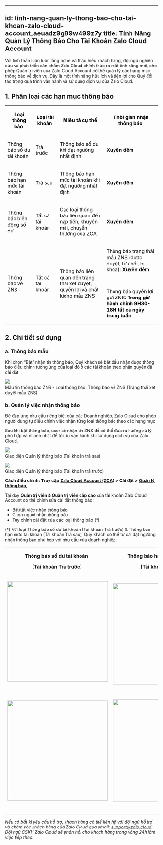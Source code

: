 
---
id: tinh-nang-quan-ly-thong-bao-cho-tai-khoan-zalo-cloud-account_aeuadz9g89w499z7y
title: Tính Năng Quản Lý Thông Báo Cho Tài Khoản Zalo Cloud Account
---
Với tinh thần luôn luôn lắng nghe và thấu hiểu khách hàng, đội ngũ nghiên cứu và phát triển sản phẩm Zalo Cloud chính thức ra mắt tính năng mới, cho phép Quản trị viên của Zalo Cloud Account có thể quản lý các hạng mục thông báo về dịch vụ. Đây là một tính năng hữu ích và tiện lợi cho Quý đối tác trong quá trình vận hành và sử dụng dịch vụ của Zalo Cloud. 

**1\. Phân loại các hạn mục thông báo** 
----------------------------------------

<table><tbody><tr><td><p style="margin-left:0px;text-align:center;"><span style="color:rgb(0,0,0);"><strong>Loại thông báo</strong>&nbsp;</span></p></td><td><p style="margin-left:0px;text-align:center;"><span style="color:rgb(0,0,0);"><strong>Loại tài khoản</strong>&nbsp;</span></p></td><td><p style="margin-left:0px;text-align:center;"><span style="color:rgb(0,0,0);"><strong>Miêu tả cụ thể</strong>&nbsp;</span></p></td><td><p style="margin-left:0px;text-align:center;"><span style="color:rgb(0,0,0);"><strong>Thời gian nhận thông báo</strong>&nbsp;</span></p></td></tr><tr><td><p style="margin-left:0px;"><span style="color:rgb(0,0,0);">Thông báo số dư tài khoản&nbsp;</span></p></td><td><p style="margin-left:0px;"><span style="color:rgb(0,0,0);">Trả trước&nbsp;</span></p></td><td><p style="margin-left:0px;"><span style="color:rgb(0,0,0);">Thông báo số dư khi đạt ngưỡng nhất định&nbsp;</span></p></td><td><p style="margin-left:0px;"><span style="color:rgb(0,0,0);"><strong>Xuyên đêm&nbsp;</strong></span></p></td></tr><tr><td><p style="margin-left:0px;"><span style="color:rgb(0,0,0);">Thông báo hạn mức tài khoản&nbsp;</span></p></td><td><p style="margin-left:0px;"><span style="color:rgb(0,0,0);">Trả sau&nbsp;</span></p></td><td><p style="margin-left:0px;"><span style="color:rgb(0,0,0);">Thông báo hạn mức tài khoản khi đạt ngưỡng nhất định&nbsp;</span></p></td><td><p style="margin-left:0px;"><span style="color:rgb(0,0,0);"><strong>Xuyên đêm&nbsp;</strong></span></p></td></tr><tr><td><p style="margin-left:0px;"><span style="color:rgb(0,0,0);">Thông báo biến động số dư&nbsp;</span></p></td><td><p style="margin-left:0px;"><span style="color:rgb(0,0,0);">Tất cả tài khoản&nbsp;</span></p></td><td><p style="margin-left:0px;"><span style="color:rgb(0,0,0);">Các loại thông báo liên quan đến nạp tiền, khuyến mãi, chuyển thưởng của ZCA&nbsp;&nbsp;</span></p></td><td><p style="margin-left:0px;"><span style="color:rgb(0,0,0);"><strong>Xuyên đêm&nbsp;</strong></span></p></td></tr><tr><td><p style="margin-left:0px;"><span style="color:rgb(0,0,0);">Thông báo về ZNS&nbsp;</span></p></td><td><p style="margin-left:0px;"><span style="color:rgb(0,0,0);">Tất cả tài khoản&nbsp;</span></p></td><td><p style="margin-left:0px;"><span style="color:rgb(0,0,0);">Thông báo liên quan đến trạng thái xét duyệt, quyền lợi và chất lượng mẫu ZNS&nbsp;</span></p></td><td><p style="margin-left:0px;"><span style="color:rgb(0,0,0);">Thông báo trạng thái mẫu ZNS (được duyệt, từ chối, bị khóa): <strong>Xuyên đêm</strong>&nbsp;</span></p><p style="margin-left:0px;"><span style="color:rgb(0,0,0);">&nbsp;</span></p><p style="margin-left:0px;"><span style="color:rgb(0,0,0);">Thông báo quyền lợi gửi ZNS: <strong>Trong&nbsp;giờ hành chính 9H30-18H tất cả ngày trong tuần</strong>&nbsp;</span></p></td></tr></tbody></table>

**2\. Chi tiết sử dụng** 
-------------------------

### a. Thông báo mẫu 

Khi chọn “Bật” nhận tin thông báo, Quý khách sẽ bắt đầu nhận được thông báo điều chỉnh tương ứng của loại đó ở các tài khoản theo phân quyền đã cài đặt 

![](https://stc-oa.zdn.vn/uploads/9fceb5dd051fe39799ec67a86ce9e010.png)   
Mẫu tin thông báo ZNS - Loại thông báo: Thông báo về ZNS (Trạng thái xét duyệt mẫu ZNS) 

### b. Quản lý việc nhận thông báo 

Để đáp ứng nhu cầu riêng biệt của các Doanh nghiệp, Zalo Cloud cho phép người dùng tự điều chỉnh việc nhận từng loại thông báo theo các hạng mục

Sau khi bật thông báo, user sẽ nhận tin ZNS để có thể đưa ra hướng xử lý phù hợp và nhanh nhất để tối ưu vận hành khi sử dụng dịch vụ của Zalo Cloud. 

![](https://stc-oa.zdn.vn/uploads/b0fe8f329326382b129c970ddb1d3713.png)   
Giao diện Quản lý thông báo (Tài khoản trả sau) 

![](https://stc-oa.zdn.vn/uploads/aba4c4b328c3388768c21f3186bbdffb.png)   
Giao diện Quản lý thông báo (Tài khoản trả trước) 

**Cách điều chỉnh: Truy cập** [**Zalo Cloud Account (ZCA)**](https://account.zalo.cloud/) **> Cài đặt >** [**Quản lý thông báo**](https://account.zalo.cloud/setting/notification)**,**  

Tại đây **Quản trị viên & Quản trị viên cấp cao** của tài khoản Zalo Cloud Account có thể chỉnh sửa cài đặt thông báo: 

*   Bật/tắt việc nhận thông báo
*   Chọn người nhận thông báo
*   Tùy chỉnh cài đặt của các loại thông báo (\*) 

(\*) Với loại Thông báo số dư tài khoản (Tài khoản Trả trước) & Thông báo hạn mức tài khoản (Tài khoản Trả sau), Quý khách có thể tự cài đặt ngưỡng nhận thông báo phù hợp với nhu cầu của doanh nghiệp. 

<table><tbody><tr><td><p style="margin-left:0px;text-align:center;"><strong>Thông báo số dư tài khoản&nbsp;</strong>&nbsp;</p><p style="margin-left:0px;text-align:center;"><strong>(Tài khoản Trả trước)</strong>&nbsp;</p></td><td><p style="margin-left:0px;text-align:center;"><strong>Thông báo hạn mức tài khoản&nbsp;</strong>&nbsp;</p><p style="margin-left:0px;text-align:center;"><strong>(Tài khoản Trả sau)</strong>&nbsp;</p></td></tr><tr><td><p style="margin-left:0px;"><img class="image_resized" style="width:331px;" src="https://stc-oa.zdn.vn/uploads/6cda5bac7f16b51273bc6281db943a0f.png">&nbsp;</p></td><td><p style="margin-left:0px;"><img class="image_resized" style="width:333px;" src="https://stc-oa.zdn.vn/uploads/cffe4bd6c72753fc9fe05720b705e0f8.png">&nbsp;</p></td></tr><tr><td><p style="margin-left:0px;"><img class="image_resized" style="width:330px;" src="https://stc-oa.zdn.vn/uploads/52a9535f5b5e70f611b4565dedab0f9b.png">&nbsp;</p></td><td><p style="margin-left:0px;"><img class="image_resized" style="width:338px;" src="https://stc-oa.zdn.vn/uploads/32e9c359ca499507e6365d5e7650edf4.png">&nbsp;</p></td></tr></tbody></table>

_Nếu có bất kì yêu cầu hỗ trợ, khách hàng có thể liên hệ với đội ngũ hỗ trợ và chăm sóc khách hàng của Zalo Cloud qua email:_ [_support@zalo.cloud_](mailto:support@zalo.cloud)_. Đội ngũ CSKH Zalo Cloud sẽ phản hồi cho khách hàng trong vòng 24h làm việc tiếp theo._
